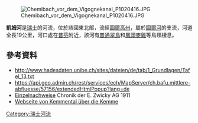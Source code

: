 {{Coord|47.58852|N|8.94092|E|display=title}}
[[Image:Chemibach_vor_dem_Vigognekanal_P1020416.JPG|right]]

'''凱姆河'''是[[瑞士|瑞士]]的河流，位於該國東北部，流經[[圖爾高州|圖爾高州]]，屬於[[圖爾河|圖爾河]]的支流，河道全長19公里，河口處在[[普芬|普芬]]附近，該河有[[普通翠鳥|普通翠鳥]]和[[鳳頭麥雞|鳳頭麥雞]]等鳥類棲息。

==參考資料==
* http://www.hadesdaten.unibe.ch/sites/dateien/de/tab/1_Grundlagen/Tafel_13.txt {{Wayback|url=http://www.hadesdaten.unibe.ch/sites/dateien/de/tab/1_Grundlagen/Tafel_13.txt |date=20140819083326 }}
* https://api.geo.admin.ch/rest/services/ech/MapServer/ch.bafu.mittlere-abfluesse/57156/extendedHtmlPopup?lang=de {{Wayback|url=https://api.geo.admin.ch/rest/services/ech/MapServer/ch.bafu.mittlere-abfluesse/57156/extendedHtmlPopup?lang=de |date=20210121220928 }}
* [https://www.zwicky.swiss/unternehmen/ueber-uns/historie/ Einzelnachweise] {{Wayback|url=https://www.zwicky.swiss/unternehmen/ueber-uns/historie/ |date=20180905161441 }} Chronik der E. Zwicky AG 1911
* [http://www.kemmental.ch/de/aktuellesportrait/portrait/geschichte/welcome.php?action=showinfo&info_id=1069 Webseite von Kemmental über die Kemme] {{Wayback|url=http://www.kemmental.ch/de/aktuellesportrait/portrait/geschichte/welcome.php?action=showinfo&info_id=1069 |date=20210122023429 }}

{{Switzerland-geo-stub}}
[[Category:瑞士河流|Category:瑞士河流]]